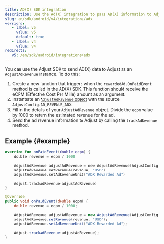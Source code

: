 ```yaml
---
title: AD(X) SDK integration
description: Use the Ad(X) integration to pass AD(X) information to Adjust's servers.
slug: en/sdk/android/v4/integrations/adx
versions:
   - label: v5
     value: v5
     default: true
   - label: v4
     value: v4
redirects:
   v5: /en/sdk/android/integrations/adx
---
```


<MinorVersion added="v4.36.0">

You can use the Adjust SDK to send AD(X) data to Adjust as an `AdjustAdRevenue` instance. To do this:

</MinorVersion>

1. Create a new function that triggers when the `rewardedAd.OnPaidEvent` method is called in the AD(X) SDK. This function should receive the eCPM (Effective Cost Per Mille) amount as an argument.
2. Instantiate an [`AdjustAdRevenue` object](/en/sdk/android/features/ad-revenue) with the source `AdjustConfig.AD_REVENUE_ADX`.
3. Fill in the details of your `AdjustAdRevenue` object. Divide the `ecpm` value by 1000 to return the estimated revenue for the ad.
4. Send the ad revenue information to Adjust by calling the `trackAdRevenue` method.

## Example {#example}

<Tabs>
<Tab title="Kotlin">

```kotlin
override fun onPaidEvent(double ecpm) {
	double revenue = ecpm / 1000

	AdjustAdRevenue adjustAdRevenue = new AdjustAdRevenue(AdjustConfig.AD_REVENUE_ADX)
	adjustAdRevenue.setRevenue(revenue, "USD")
	adjustAdRevenue.setAdRevenueUnit("ADX Rewarded Ad")

	Adjust.trackAdRevenue(adjustAdRevenue)
}

```

</Tab>
<Tab title="Java">

```java
@Override
public void onPaidEvent(double ecpm) {
	double revenue = ecpm / 1000;

	AdjustAdRevenue adjustAdRevenue = new AdjustAdRevenue(AdjustConfig.AD_REVENUE_ADX);
	adjustAdRevenue.setRevenue(revenue, "USD");
	adjustAdRevenue.setAdRevenueUnit("ADX Rewarded Ad");

	Adjust.trackAdRevenue(adjustAdRevenue);
}
```

</Tab>
</Tabs>
